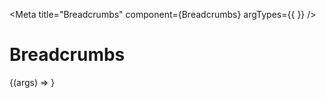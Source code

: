 
<Meta
  title="Breadcrumbs"
  component={Breadcrumbs}
  argTypes={{
  }}
/>

# Breadcrumbs

<Canvas>
  <Story
    name="Default"
    args={{
      items: [
        { label: "Hem", url: "#" },
        { label: "Nyhetsarkiv", url: "#" },
        { label: "2020", url: "#" },
        { label: "Mars", url: "#" },
        { label: "Badhuset stängt från och med idag", url: "#" },
      ],
    }}
  >
    {(args) => <Breadcrumbs {...args} />}
  </Story>
</Canvas>
